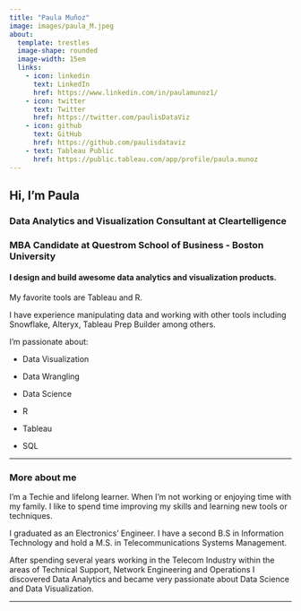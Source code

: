 ```yaml
---
title: "Paula Muñoz"
image: images/paula_M.jpeg
about: 
  template: trestles
  image-shape: rounded
  image-width: 15em
  links:
    - icon: linkedin
      text: LinkedIn
      href: https://www.linkedin.com/in/paulamunoz1/
    - icon: twitter
      text: Twitter
      href: https://twitter.com/paulisDataViz
    - icon: github
      text: GitHub
      href: https://github.com/paulisdataviz
    - text: Tableau Public
      href: https://public.tableau.com/app/profile/paula.munoz
---
```


## **Hi, I'm Paula**

### **Data Analytics and Visualization Consultant at Cleartelligence**

### **MBA Candidate at Questrom School of Business - Boston University**

#### **I design and build awesome data analytics and visualization products.**

My favorite tools are Tableau and R.

I have experience manipulating data and working with other tools including Snowflake, Alteryx, Tableau Prep Builder among others.

I'm passionate about:

-   Data Visualization

-   Data Wrangling

-   Data Science

-   R

-   Tableau

-   SQL

------------------------------------------------------------------------

### **More about me**

I'm a Techie and lifelong learner. When I'm not working or enjoying time with my family. I like to spend time improving my skills and learning new tools or techniques.

I graduated as an Electronics' Engineer. I have a second B.S in Information Technology and hold a M.S. in Telecommunications Systems Management.

After spending several years working in the Telecom Industry within the areas of Technical Support, Network Engineering and Operations I discovered Data Analytics and became very passionate about Data Science and Data Visualization.

------------------------------------------------------------------------
